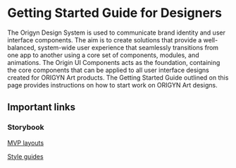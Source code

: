 
<Meta title="Getting started/Design" />

<style>{`

`}</style>

# Getting Started Guide for Designers

The Origyn Design System is used to communicate brand identity and user interface components.
The aim is to create solutions that provide a well-balanced, system-wide user experience that seamlessly transitions from one app to another using a core set of components, modules, and animations.
The Origin UI Components acts as the foundation, containing the core components that can be applied to all user interface designs created for ORIGYN Art products.
The Getting Started Guide outlined on this page provides instructions on how to start work on ORIGYN Art designs.

## Important links

### Storybook

[MVP layouts](https://www.figma.com/file/22ewljg1RGLMm50GA0J1KJ/Origyn-Open-Marketplace?node-id=79%3A2)

[Style guides](https://www.figma.com/file/22ewljg1RGLMm50GA0J1KJ/Origyn-Open-Marketplace?node-id=630%3A2791)